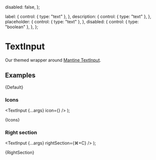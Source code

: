 
  disabled: false,
};

  label: {
    control: { type: "text" },
  },
  description: {
    control: { type: "text" },
  },
  placeholder: {
    control: { type: "text" },
  },
  disabled: {
    control: { type: "boolean" },
  },
};

<Meta
  title="Inputs/TextInput"
  component={TextInput}
  args={args}
  argTypes={argTypes}
/>

# TextInput

Our themed wrapper around [Mantine TextInput](https://mantine.dev/core/text-input/).

## Examples


<Canvas>
  <Story name="Default">{Default}</Story>
</Canvas>

### Icons

  <TextInput {...args} icon={<Icon name="dashboard" />} />
);

<Canvas>
  <Story name="Icon">{Icons}</Story>
</Canvas>

### Right section

  <TextInput {...args} rightSection={<Text color="inherit">⌘+C</Text>} />
);

<Canvas>
  <Story name="Right section">{RightSection}</Story>
</Canvas>
